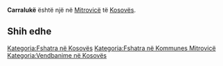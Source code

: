 {{Fshat në 
 | Emri                = Carralukë
 | EmriAlt                = 
 | NAME_SHORT_FORM=      
 | NAME_GENERIC=      
 | NAME_SORT_NAME_RO=      CARRALUKE
 | FULL_NAME_RO = Carralukë
 | FULL_NAME_ND_RO=Carraluke
 | SORT_NAME_RG=CARRALUKE
 | FULL_NAME_RG=Carralukë
 | FULL_NAME_ND_RG=Carraluke
 | SRP_NAME_SHORT_FORM=      
 | SRP_NAME_GENERIC=      
 | SRP_NAME_SORT_NAME_RO=      
 | SRP_FULL_NAME_RO = 
 | SRP_FULL_NAME_ND_RO=
 | SRP_SORT_NAME_RG=
 | SRP_FULL_NAME_RG=
 | SRP_FULL_NAME_ND_RG=
 | Emri (Rasa dhanore) = 
 | Figura              = 
 | Shteti              = Kosovo
 | Komuna              = Mitrovicë
 | Kodi postar         = 
 | Sipërfaqja          = 

 | Popullsia           = 

 | Regj. i popullsisë  = 
 | Dend. e popullsisë  = 
 | Faqja zyrtare       = 
 <!--- Koordinatat ----> 
 | Gjerësia            = 42.512778
 | Gjatësia            = 20.769167
 | Lartësia            = 
}}
'''Carralukë''' është një [[]] në [[Mitrovicë]] të [[Kosovës]].

<!-- == Gjeografia == -->
<!-- == Historia == -->
<!-- == Demografia == -->
== Shih edhe ==
{{Komuna Mitrovicë}}
{{Kosovo-Administrata-Cung}}

[[Kategoria:Fshatra në Kosovës]]
[[Kategoria:Fshatra në Kommunes Mitrovicë]]
[[Kategoria:Vendbanime në Kosovës]]
